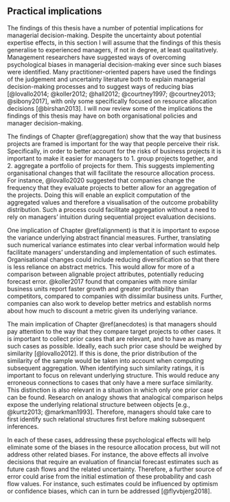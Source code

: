 ## Practical implications

The findings of this thesis have a number of potential implications for
managerial decision-making. Despite the uncertainty about potential expertise
effects, in this section I will assume that the findings of this thesis
generalise to experienced managers, if not in degree, at least qualitatively.
Management researchers have suggested ways of overcoming psychological biases in
managerial decision-making ever since such biases were identified. Many
practitioner-oriented papers have used the findings of the judgement and
uncertainty literature both to explain managerial decision-making processes and
to suggest ways of reducing bias [@lovallo2014; @koller2012; @hall2012;
@courtney1997; @courtney2013; @sibony2017], with only some specifically focused
on resource allocation decisions [@birshan2013]. I will now review some of the
implications the findings of this thesis may have on both organisational
policies and manager decision-making.

The findings of Chapter \@ref(aggregation) show that the way that business
projects are framed is important for the way that people perceive their risk.
Specifically, in order to better account for the risks of business projects it
is important to make it easier for managers to 1. group projects together,
and 2. aggregate a portfolio of projects for them. This suggests implementing
organisational changes that will facilitate the resource allocation process. For
instance, @lovallo2020 suggested that companies change the frequency that they
evaluate projects to better allow for an aggregation of the projects. Doing this
will enable an explicit computation of the aggregated values and therefore a
visualisation of the outcome probability distribution. Such a process could
facilitate aggregation without a need to rely on managers' intuition during
sequential project evaluation decisions.

One implication of Chapter \@ref(alignment) is that it is important to expose
the variance underlying abstract financial measures. Further, translating such
numerical variance estimates into clear verbal information would help facilitate
managers' understanding and implementation of such estimates. Organisational
changes could include reducing diversification so that there is less reliance on
abstract metrics. This would allow for more of a comparison between alignable
project attributes, potentially reducing forecast error. @koller2017 found that
companies with more similar business units report faster growth and greater
profitability than competitors, compared to companies with dissimilar business
units. Further, companies can also work to develop better metrics and establish
norms about how much to discount a metric given its underlying variance.

The main implication of Chapter \@ref(anecdotes) is that managers should pay
attention to the way that they compare target projects to other cases. It is
important to collect prior cases that are relevant, and to have as many such
cases as possible. Ideally, each such prior case should be weighed by similarity
[@lovallo2012]. If this is done, the prior distribution of the similarity of the
sample would be taken into account when computing subsequent aggregation. When
identifying such similarity ratings, it is important to focus on relevant
underlying structure. This would reduce any erroneous connections to cases that
only have a mere surface similarity. This distinction is also relevant in a
situation in which only one prior case can be found. Research on analogy shows
that analogical comparison helps expose the underlying relational structure
between objects [e.g., @kurtz2013; @markman1993]. Therefore, managers should
take care to first identify such relational structures first before making
subsequent inferences.

In each of these cases, addressing these psychological effects will help
eliminate some of the biases in the resource allocation process, but will not
address other related biases. For instance, the above effects all involve
decisions that require an evaluation of financial forecast estimates such as
future cash flows and the related uncertainty. Therefore, a further source of
error could arise from the initial estimation of these probability and cash flow
values. For instance, such estimates could be influenced by optimism or
confidence biases, which can in turn be addressed [@flyvbjerg2018].
